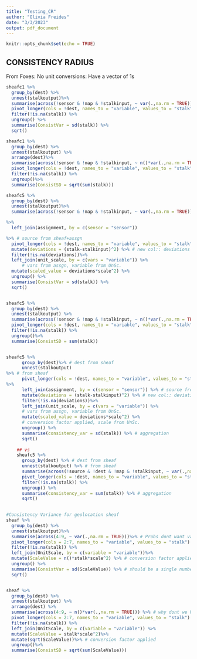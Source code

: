 ```yaml
---
title: "Testing_CR"
author: "Olivia Freides"
date: "3/3/2023"
output: pdf_document
---
```


```r
knitr::opts_chunk$set(echo = TRUE)
```

## CONSISTENCY RADIUS

From Foxes: No unit conversions: Have a vector of 1s

```r
sheafc1 %>%
  group_by(dest) %>%
  unnest(stalkoutput)%>%
  summarise(across(!sensor & !map & !stalkinput, ~ var(.,na.rm = TRUE)))%>%  # summarize ignores grouping variable.
  pivot_longer(cols = !dest, names_to = "variable", values_to = "stalk")%>%
  filter(!is.na(stalk)) %>%
  ungroup() %>%
  summarise(ConsistVar = sd(stalk)) %>%
  sqrt()

sheafc1 %>%
  group_by(dest) %>%
  unnest(stalkoutput) %>%
  arrange(dest)%>%
  summarise(across(!sensor & !map & !stalkinput, ~ n()*var(.,na.rm = TRUE)))%>% 
  pivot_longer(cols = !dest, names_to = "variable", values_to = "stalk") %>%
  filter(!is.na(stalk)) %>%
  ungroup()%>%
  summarise(ConsistSD = sqrt(sum(stalk)))

sheafc5 %>%
  group_by(dest) %>%
  unnest(stalkoutput)%>%
  summarise(across(!sensor & !map & !stalkinput, ~ var(.,na.rm = TRUE)),)

%>% 
  left_join(assignment, by = c(sensor = "sensor"))

%>% # source from sheaf+assgn
  pivot_longer(cols = !dest, names_to = "variable", values_to = "stalk")%>%
  mutate(deviations = (stalk-stalkinput)^2) %>% # new col:: deviations
  filter(!is.na(deviations))%>%
  left_join(unit_scale, by = c(vars = "variable")) %>% 
      # vars from assgn, variable from UnSc.
  mutate(scaled_value = deviations*scale^2) %>% 
  ungroup() %>%
  summarise(ConsistVar = sd(stalk)) %>% 
  sqrt()


sheafc5 %>%
  group_by(dest) %>%
  unnest(stalkoutput) %>%
  summarise(across(!sensor & !map & !stalkinput, ~ n()*var(.,na.rm = TRUE))) %>% 
  pivot_longer(cols = !dest, names_to = "variable", values_to = "stalk") %>%
  filter(!is.na(stalk)) %>%
  ungroup()%>%
  summarise(ConsistSD = sum(stalk))


sheafc5 %>%
      group_by(dest)%>% # dest from sheaf
      unnest(stalkoutput)
%>% # from sheaf
      pivot_longer(cols = !dest, names_to = "variable", values_to = "stalk")
%>% 
      left_join(assignment, by = c(sensor = "sensor")) %>% # source from sheaf+assgn
      mutate(deviations = (stalk-stalkinput)^2) %>% # new col:: deviations
      filter(!is.na(deviations))%>%
      left_join(unit_scale, by = c(vars = "variable")) %>% 
      # vars from assgn, variable from UnSc.
      mutate(scaled_value = deviations*scale^2) %>% 
      # conversion factor applied, scale from UnSc.
      ungroup() %>%
      summarise(consistency_var = sd(stalk)) %>% # aggregation
      sqrt()
    
    ## vs
    sheafc5 %>%
      group_by(dest) %>% # dest from sheaf
      unnest(stalkoutput) %>% # from sheaf
      summarise(across(!source & !dest & !map & !stalkinput, ~ var(.,na.rm = TRUE))) %>% 
      pivot_longer(cols = !dest, names_to = "variable", values_to = "stalk")%>% ##**
      filter(!is.na(stalk)) %>%
      ungroup() %>%
      summarise(consistency_var = sum(stalk)) %>% # aggregation
      sqrt()
    
```

```r
#Consistency Variance for geolocation sheaf
sheaf %>%
  group_by(dest) %>%
  unnest(stalkoutput)%>%
  summarise(across(4:9, ~ var(.,na.rm = TRUE)))%>% # Probs dont want var...
  pivot_longer(cols = 2:7, names_to = "variable", values_to = "stalk") %>%
  filter(!is.na(stalk)) %>%
  left_join(UnitScale, by = c(variable = "variable"))%>%
  mutate(ScaleValue = n()*stalk*scale^2) %>% # conversion factor applied
  ungroup() %>%
  summarise(ConsistVar = sd(ScaleValue)) %>% # should be a single number.
  sqrt()


sheaf %>%
  group_by(dest) %>%
  unnest(stalkoutput) %>%
  arrange(dest) %>%
  summarise(across(4:9, ~ n()*var(.,na.rm = TRUE))) %>% # why dont we have lat long anymore.....%>%
  pivot_longer(cols = 2:7, names_to = "variable", values_to = "stalk") %>%
  filter(!is.na(stalk)) %>%
  left_join(UnitScale, by = c(variable = "variable")) %>%
  mutate(ScaleValue = stalk*scale^2)%>%
  mutate(sqrt(ScaleValue))%>% # conversion factor applied
  ungroup()%>%
  summarise(ConsistSD = sqrt(sum(ScaleValue)))
```

